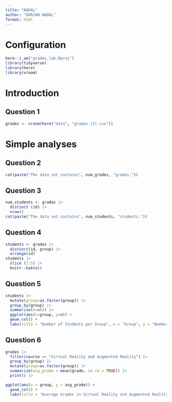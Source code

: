 ```yaml
---
title: "NADAL"
author: "DORIAN NADAL"
format: html
---
```


# Configuration 

```r
here::i_am("grades_lab.Rproj")
library(tidyverse)
library(here)
library(vroom)
```
# Introduction

## Question 1

```r
grades <- vroom(here("data", "grades (2).csv"))
```

# Simple analyses

## Question 2

```r
cat(paste("The data set contains", num_grades, "grades."))
```

## Question 3

```r
num_students <- grades |>
  distinct (id) |>
  nrow()
cat(paste("The data set contains", num_students, "students."))
```
## Question 4

```r
students <- grades |>
  distinct(id, group) |>
  arrange(id)
students |>
  slice (1:5) |>
  knitr::kable()
```

## Question 5

```r
students |>
  mutate(group=as.factor(group)) |>
  group_by(group) |>
  summarise(n=n()) |>
  ggplot(aes(x=group, y=n)) +
  geom_col() +
  labs(title = "Number of Students per Group", x = "Group", y = "Number of Students")
```



## Question 6

```r
grades |> 
  filter(course == "Virtual Reality and Augmented Reality") |> 
  group_by(group) |> 
  mutate(group=as.factor(group)) |>
  summarize(avg_grade = mean(grade, na.rm = TRUE)) |>
  print() |>

ggplot(aes(x = group, y = avg_grade)) +
  geom_col() +
  labs(title = "Average Grades in Virtual Reality and Augmented Reality by Group", x = "Group", y = "Average Grade")
```





